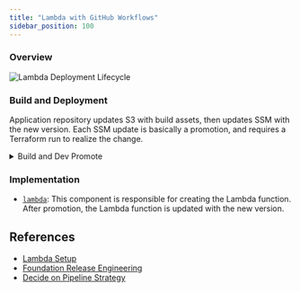 ```yaml
---
title: "Lambda with GitHub Workflows"
sidebar_position: 100
---
```



### Overview

![Lambda Deployment Lifecycle](https://github.com/cloudposse/example-app-on-lambda-with-gha/blob/main/publish_lambda.png?raw=true)

### Build and Deployment

Application repository updates S3 with build assets, then updates SSM with the new version.
Each SSM update is basically a promotion, and requires a Terraform run to realize the change.

<details>
<summary>Build and Dev Promote</summary>

<Tabs>

<TabItem value="feature" label="Build and Dev">

```yaml
# .github/workflows/reusable-publish-lambda-zip.yaml
name: Publish Lambda Function
on:
  workflow_call:
    inputs:
      function-name:
        required: true
        type: string
      source-folder:
        required: true
        type: string
      artifacts-bucket-and-prefix:
        required: true
        type: string
      aws-region:
        required: true
        type: string
    secrets:
      cicd-role-arn:
        required: true

permissions:
  id-token: write
  contents: read

jobs:
  publish:
    runs-on: self-hosted
    steps:
    - name: Configure AWS credentials
      uses: aws-actions/configure-aws-credentials@v4
      with:
        role-to-assume: ${{ inputs.cicd-role-arn }}
        aws-region: ${{ inputs.aws-region }}
    - name: Checkout
      uses: actions/checkout@v4
    - name: Package Lambda
      run: |
        cd ${{ inputs.source-folder }} && zip ${{ github.sha }}.zip *
    - name: Push Lambda
      run: |
        aws s3 cp ${{ inputs.source-folder }}/${{ github.sha }}.zip s3://${{ inputs.artifacts-bucket-and-prefix }}/${{ inputs.function-name }}/ --sse
    - name: Write tag to SSM
      run: |
        aws ssm put-parameter --name /lambda/${{ inputs.function-name}}/tag --type String --value ${{ github.sha }} --overwrite
```

</TabItem>

<TabItem value="promote" label="Promote Release">

```yaml
# .github/workflows/reusable-promote-lambda-zip.yaml
name: Publish Lambda Function
on:
  workflow_call:
    inputs:
      function-name:
        required: true
        type: string
      artifacts-bucket-and-prefix:
        required: true
        type: string
      aws-region:
        required: true
        type: string
    secrets:
      cicd-role-arn:
        required: true
      staging-role-arn:
        required: true
      prod-role-arn:
        required: true

permissions:
  id-token: write
  contents: read

jobs:
  publish:
    runs-on: self-hosted
    steps:
    - name: Configure AWS credentials for 'cicd' role
      uses: aws-actions/configure-aws-credentials@v4
      with:
        role-to-assume: ${{ inputs.cicd-role-arn }}
        aws-region: ${{ inputs.aws-region }}
    - name: Configure AWS credentials for source stage
      uses: aws-actions/configure-aws-credentials@v4
      with:
        aws-access-key-id: ${{ env.AWS_ACCESS_KEY_ID }}
        aws-secret-access-key: ${{ env.AWS_SECRET_ACCESS_KEY }}
        aws-session-token: ${{ env.AWS_SESSION_TOKEN }}
        role-duration-seconds: 3000
        role-skip-session-tagging: true
        role-to-assume: ${{ inputs.staging-role-arn }}
        aws-region: ${{ inputs.aws-region }}
    - name: Checkout
      uses: actions/checkout@v4
    - name: Get tag from SSM
      id: get-tag-from-ssm
      run: |
        TAG=`aws ssm get-parameter --name /lambda/${{ inputs.function-name }}/tag | jq -r .Parameter.Value`
        echo "tag=$TAG" >> $GITHUB_OUTPUT
    - name: Copy Lambda to local
      run: |
        aws s3 cp s3://${{ inputs.artifacts-bucket-and-prefix }}/${{ inputs.function-name }}/${{ steps.get-tag-from-ssm.outputs.tag }}.zip .
    - name: Configure AWS credentials for 'cicd' role
      uses: aws-actions/configure-aws-credentials@v4
      with:
        role-to-assume: ${{ inputs.cicd-role-arn }}
        aws-region: ${{ inputs.aws-region }}
    - name: Configure AWS credentials for destination stage
      uses: aws-actions/configure-aws-credentials@v4
      with:
        aws-access-key-id: ${{ env.AWS_ACCESS_KEY_ID }}
        aws-secret-access-key: ${{ env.AWS_SECRET_ACCESS_KEY }}
        aws-session-token: ${{ env.AWS_SESSION_TOKEN }}
        role-duration-seconds: 3000
        role-skip-session-tagging: true
        role-to-assume: ${{ inputs.prod-role-arn }}
        aws-region: ${{ inputs.aws-region }}
    - name: Copy Lambda to destination bucket
      run: |
        aws s3 cp ${{ steps.get-tag-from-ssm.outputs.tag }}.zip \
          s3://${{ inputs.artifacts-bucket-and-prefix }}/${{ inputs.function-name }}/ --sse
    - name: Write tag to SSM
      run: |
        aws ssm put-parameter --name /lambda/${{ inputs.function-name}}/tag --type String --value ${{ steps.get-tag-from-ssm.outputs.tag }} --overwrite
```

</TabItem>

<TabItem value="deploy" label="Optional: Deploy with Spacelift">

```yaml
# .github/workflows/reusable-promote-lambda-zip.yaml
name: Deploy Lambda via Spacelift
on:
  workflow_call:
    inputs:
      function-name:
        required: true
        type: string
      stack:
        required: true
        type: string
    secrets:
      spacelift-api-key-id:
        required: true
      spacelift-api-key-secret:
        required: true

jobs:
  deploy:
    runs-on: self-hosted
    container: 123456789012.dkr.ecr.us-east-2.amazonaws.com/acme/infra:latest
    steps:
    - name: Trigger Spacelift Stack Execution
      env:
        SPACELIFT_API_ENDPOINT: https://acme.app.spacelift.io
        SPACELIFT_API_KEY_ID: ${{ secrets.spacelift-api-key-id }}
        SPACELIFT_API_KEY_SECRET: ${{ secrets.spacelift-api-key-secret }}
      run: |
        spacectl stack deploy --id ${{ inputs.stack }}-lambda-${{ inputs.function-name}} --tail
```

</TabItem>
</Tabs>
</details>

### Implementation

- [`lambda`](/components/library/aws/lambda/): This component is responsible for creating the Lambda function.
After promotion, the Lambda function is updated with the new version.

## References
- [Lambda Setup](/reference-architecture/setup/lambda/)
- [Foundation Release Engineering](/reference-architecture/fundamentals/design-decisions/foundational-release-engineering/)
- [Decide on Pipeline Strategy](/reference-architecture/fundamentals/design-decisions/foundational-release-engineering/decide-on-pipeline-strategy/)


